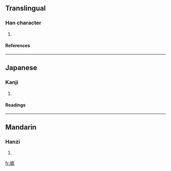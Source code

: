 ==Translingual==
===Han character===
{{Han char|rn=38|rad=女|as=09|sn=12|four=|canj=女大一月 (VKMB)}}
# {{defn|Han|sort=女09}}
====References====
{{Han ref|kx=0267.200|dkj=06525|dj=0534.190|hdz=21064.100|uh=5AA0|ud=23200}}
----
==Japanese==
===Kanji===
{{ja-kanji|grade=|rs=女09}}
# {{defn|Japanese}} 
====Readings====
{{ja-readings|on=[[た]] (ta), [[だ]] (da), [[な]] (na), [[ら]] (ra)|kun=[[みめよい]] (mimeyoi), [[おこたる]] (okotaru), [[みめよいさま]] (mimeyoisama)}}
----
==Mandarin==
===Hanzi===
{{cmn-hanzi|pin=[[tuǒ]] ([[tuo3]])|wg=t'o<sup>3</sup>}}
# {{defn|Mandarin}}

[[fr:媠]]